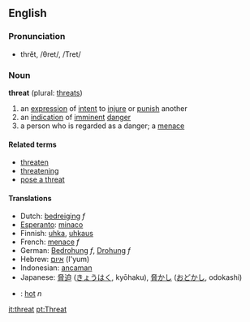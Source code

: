 ==English==
=== Pronunciation ===
*thrĕt, /θret/, /Tret/

=== Noun ===
'''threat''' (plural: [[threats]])
# an [[expression]] of [[intent]] to [[injure]] or [[punish]] another
# an [[indication]] of [[imminent]] [[danger]]
# a person who is regarded as a danger; a [[menace]]

====Related terms====
*[[threaten]]
*[[threatening]]
*[[pose a threat]]

====Translations====
*Dutch: [[bedreiging]] ''f''
*[[Esperanto]]: [[minaco]]
*Finnish: [[uhka]], [[uhkaus]]
*French: [[menace]] ''f''
*German: [[Bedrohung]] ''f'', [[Drohung]] ''f''
*Hebrew: [[איום]] (I'yum)
*Indonesian: [[ancam|ancaman]]
*Japanese: [[脅迫]] ([[きょうはく]], kyōhaku), [[脅かし]] ([[おどかし]], odokashi)
*{{sv}}: [[hot#Swedish|hot]] ''n''

[[it:threat]]
[[pt:Threat]]